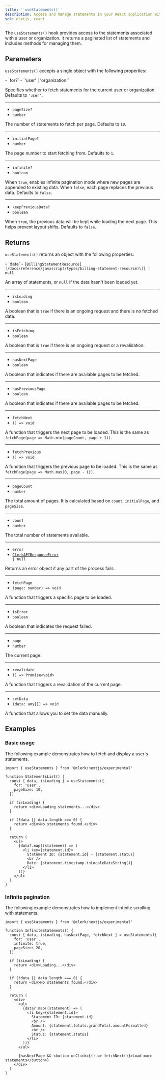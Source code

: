 ```yaml
---
title: '`useStatements()`'
description: Access and manage statements in your React application with Clerk's useStatements() hook.
sdk: nextjs, react
---
```


<Include src="_partials/billing/billing-experimental" />

The `useStatements()` hook provides access to the statements associated with a user or organization. It returns a paginated list of statements and includes methods for managing them.

## Parameters

`useStatements()` accepts a single object with the following properties:

<Properties>
  - `for?`
  - `'user' | 'organization'`

  Specifies whether to fetch statements for the current user or organization. Defaults to `'user'`.

  ---

  - `pageSize?`
  - `number`

  The number of statements to fetch per page. Defaults to `10`.

  ---

  - `initialPage?`
  - `number`

  The page number to start fetching from. Defaults to `1`.

  ---

  - `infinite?`
  - `boolean`

  When `true`, enables infinite pagination mode where new pages are appended to existing data. When `false`, each page replaces the previous data. Defaults to `false`.

  ---

  - `keepPreviousData?`
  - `boolean`

  When `true`, the previous data will be kept while loading the next page. This helps prevent layout shifts. Defaults to `false`.
</Properties>

## Returns

`useStatements()` returns an object with the following properties:

<Properties>
  - `data`
  - <code>[BillingStatementResource](/docs/reference/javascript/types/billing-statement-resource)\[] | null</code>

  An array of statements, or `null` if the data hasn't been loaded yet.

  ---

  - `isLoading`
  - `boolean`

  A boolean that is `true` if there is an ongoing request and there is no fetched data.

  ---

  - `isFetching`
  - `boolean`

  A boolean that is `true` if there is an ongoing request or a revalidation.

  ---

  - `hasNextPage`
  - `boolean`

  A boolean that indicates if there are available pages to be fetched.

  ---

  - `hasPreviousPage`
  - `boolean`

  A boolean that indicates if there are available pages to be fetched.

  ---

  - `fetchNext`
  - <code>() => void</code>

  A function that triggers the next page to be loaded. This is the same as `fetchPage(page => Math.min(pageCount, page + 1))`.

  ---

  - `fetchPrevious`
  - <code>() => void</code>

  A function that triggers the previous page to be loaded. This is the same as `fetchPage(page => Math.max(0, page - 1))`.

  ---

  - `pageCount`
  - `number`

  The total amount of pages. It is calculated based on `count`, `initialPage`, and `pageSize`.

  ---

  - `count`
  - `number`

  The total number of statements available.

  ---

  - `error`
  - <code>[ClerkAPIResponseError](/docs/reference/javascript/types/clerk-api-response-error) | null</code>

  Returns an error object if any part of the process fails.

  ---

  - `fetchPage`
  - `(page: number) => void`

  A function that triggers a specific page to be loaded.

  ---

  - `isError`
  - `boolean`

  A boolean that indicates the request failed.

  ---

  - `page`
  - `number`

  The current page.

  ---

  - `revalidate`
  - <code>() => Promise\<void></code>

  A function that triggers a revalidation of the current page.

  ---

  - `setData`
  - `(data: any[]) => void`

  A function that allows you to set the data manually.
</Properties>

## Examples

### Basic usage

The following example demonstrates how to fetch and display a user's statements.

```tsx
import { useStatements } from '@clerk/nextjs/experimental'

function StatementsList() {
  const { data, isLoading } = useStatements({
    for: 'user',
    pageSize: 10,
  })

  if (isLoading) {
    return <div>Loading statements...</div>
  }

  if (!data || data.length === 0) {
    return <div>No statements found.</div>
  }

  return (
    <ul>
      {data?.map((statement) => (
        <li key={statement.id}>
          Statement ID: {statement.id} - {statement.status}
          <br />
          Date: {statement.timestamp.toLocaleDateString()}
        </li>
      ))}
    </ul>
  )
}
```

### Infinite pagination

The following example demonstrates how to implement infinite scrolling with statements.

```tsx
import { useStatements } from '@clerk/nextjs/experimental'

function InfiniteStatements() {
  const { data, isLoading, hasNextPage, fetchNext } = useStatements({
    for: 'user',
    infinite: true,
    pageSize: 20,
  })

  if (isLoading) {
    return <div>Loading...</div>
  }

  if (!data || data.length === 0) {
    return <div>No statements found.</div>
  }

  return (
    <div>
      <ul>
        {data?.map((statement) => (
          <li key={statement.id}>
            Statement ID: {statement.id}
            <br />
            Amount: {statement.totals.grandTotal.amountFormatted}
            <br />
            Status: {statement.status}
          </li>
        ))}
      </ul>

      {hasNextPage && <button onClick={() => fetchNext()}>Load more statements</button>}
    </div>
  )
}
```
